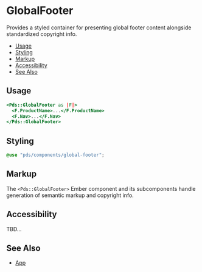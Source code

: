 
# GlobalFooter
Provides a styled container for presenting global footer content alongside
standardized copyright info.


- [Usage](#usage)
- [Styling](#styling)
- [Markup](#markup)
- [Accessibility](#accessibility)
- [See Also](#see-also)


## Usage

```handlebars
<Pds::GlobalFooter as |F|>
  <F.ProductName>...</F.ProductName>
  <F.Nav>...</F.Nav>
</Pds::GlobalFooter>
```
<ArgsTable of="PdsGlobalFooter" />


## Styling
```scss
@use "pds/components/global-footer";
```


## Markup
The `<Pds::GlobalFooter>` Ember component and its subcomponents handle
generation of semantic markup and copyright info.


## Accessibility
TBD...


## See Also
- [App](?path=/docs/components-app--index)
